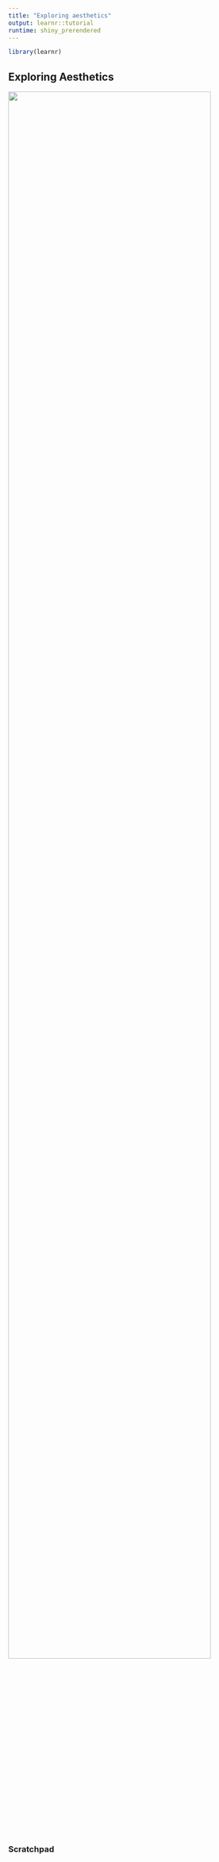 ```yaml
---
title: "Exploring aesthetics"
output: learnr::tutorial
runtime: shiny_prerendered
---
```

```r
library(learnr)
```
## Exploring Aesthetics

![](https://youtu.be/hVU6Q4NdoAs){width="90%"}

### Scratchpad
```r

```